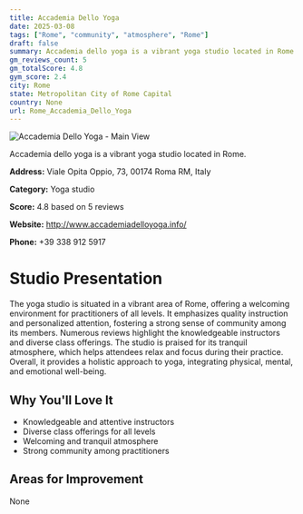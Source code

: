 ```yaml
---
title: Accademia Dello Yoga
date: 2025-03-08
tags: ["Rome", "community", "atmosphere", "Rome"]  
draft: false
summary: Accademia dello yoga is a vibrant yoga studio located in Rome.
gm_reviews_count: 5
gm_totalScore: 4.8
gym_score: 2.4
city: Rome
state: Metropolitan City of Rome Capital
country: None
url: Rome_Accademia_Dello_Yoga
---
```


<div className="aspect-[16/9] relative my-8">
  <img 
    src="https://streetviewpixels-pa.googleapis.com/v1/thumbnail?panoid=Xp37I6bj0d0CfuANmyS9Gw&cb_client=search.gws-prod.gps&w=408&h=240&yaw=349.22195&pitch=0&thumbfov=100"
    alt="Accademia Dello Yoga - Main View"
    className="object-cover absolute inset-0 w-full h-full rounded-lg"
  />
</div>

Accademia dello yoga is a vibrant yoga studio located in Rome.

**Address:** Viale Opita Oppio, 73, 00174 Roma RM, Italy

**Category:** Yoga studio

**Score:** 4.8 based on 5 reviews

**Website:** http://www.accademiadelloyoga.info/

**Phone:** +39 338 912 5917

# Studio Presentation

The yoga studio is situated in a vibrant area of Rome, offering a welcoming environment for practitioners of all levels. It emphasizes quality instruction and personalized attention, fostering a strong sense of community among its members. Numerous reviews highlight the knowledgeable instructors and diverse class offerings. The studio is praised for its tranquil atmosphere, which helps attendees relax and focus during their practice. Overall, it provides a holistic approach to yoga, integrating physical, mental, and emotional well-being.



## Why You'll Love It

- Knowledgeable and attentive instructors
- Diverse class offerings for all levels
- Welcoming and tranquil atmosphere
- Strong community among practitioners

## Areas for Improvement

None

<div className="grid grid-cols-1 xl:grid-cols-2 gap-4 my-8">

</div>